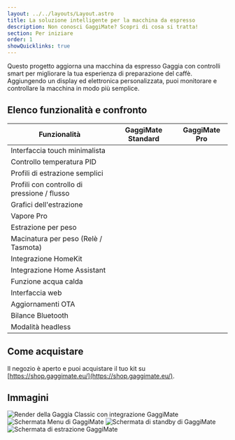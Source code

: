 ```yaml
---
layout: ../../layouts/Layout.astro
title: La soluzione intelligente per la macchina da espresso
description: Non conosci GaggiMate? Scopri di cosa si tratta!
section: Per iniziare
order: 1
showQuicklinks: true
---
```



Questo progetto aggiorna una macchina da espresso Gaggia con controlli smart per migliorare la tua esperienza di preparazione del caffè. Aggiungendo un display ed elettronica personalizzata, puoi monitorare e controllare la macchina in modo più semplice.

## Elenco funzionalità e confronto

| Funzionalità                     | GaggiMate Standard                           | GaggiMate Pro |
|----------------------------------|----------------------------------------------| ------------- |
| Interfaccia touch minimalista | <i className="fa fa-check text-green-600" /> | <i className="fa fa-check text-green-600" /> |
| Controllo temperatura PID         | <i className="fa fa-check text-green-600" /> | <i className="fa fa-check text-green-600" /> |
| Profili di estrazione semplici            | <i className="fa fa-check text-green-600" /> | <i className="fa fa-check text-green-600" /> |
| Profili con controllo di pressione / flusso  | <i className="fa fa-times text-red-600" />   | <i className="fa fa-check text-green-600" /> |
| Grafici dell'estrazione                       | <i className="fa fa-check text-yellow-600" /> | <i className="fa fa-check text-green-600" /> |
| Vapore Pro                       | <i className="fa fa-check text-yellow-600" /> | <i className="fa fa-check text-green-600" /> |
| Estrazione per peso | <i className="fa fa-check text-green-600" /> | <i className="fa fa-check text-green-600" /> |
| Macinatura per peso (Relè / Tasmota) | <i className="fa fa-check text-green-600" /> | <i className="fa fa-check text-green-600" /> |
| Integrazione HomeKit | <i className="fa fa-check text-green-600" /> | <i className="fa fa-check text-green-600" /> |
| Integrazione Home Assistant | <i className="fa fa-check text-green-600" /> | <i className="fa fa-check text-green-600" /> |
| Funzione acqua calda | <i className="fa fa-check text-green-600" /> | <i className="fa fa-check text-green-600" /> |
| Interfaccia web | <i className="fa fa-check text-green-600" /> | <i className="fa fa-check text-green-600" /> |
| Aggiornamenti OTA | <i className="fa fa-check text-green-600" /> | <i className="fa fa-check text-green-600" /> |
| Bilance Bluetooth | <i className="fa fa-check text-green-600" /> | <i className="fa fa-check text-green-600" /> |
| Modalità headless | <i className="fa fa-check text-green-600" /> | <i className="fa fa-check text-green-600" /> |

## Come acquistare

Il negozio è aperto e puoi acquistare il tuo kit su [https://shop.gaggimate.eu/](https://shop.gaggimate.eu/).

## Immagini

<div className="flex flex-row flex-wrap gap-2">
<Image src={imgBackground} width={1200} alt="Render della Gaggia Classic con integrazione GaggiMate" />
<Image src={imgMenuScreen} width={400} alt="Schermata Menu di GaggiMate" />
<Image src={imgStandbyScreen} width={400} alt="Schermata di standby di GaggiMate" />
<Image src={imgPcb} width={400} alt="Schermata di estrazione GaggiMate" />
</div>
